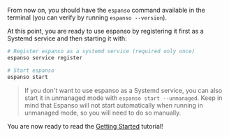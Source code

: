 From now on, you should have the `espanso` command available in the terminal
(you can verify by running `espanso --version`).

At this point, you are ready to use espanso by registering it first as a Systemd
service and then starting it with:

```bash
# Register espanso as a systemd service (required only once)
espanso service register

# Start espanso
espanso start
```

> If you don't want to use espanso as a Systemd service, you can also start it
> in unmanaged mode with `espanso start --unmanaged`. Keep in mind that Espanso
> will not start automatically when running in unmanaged mode, so you will need
> to do so manually.

You are now ready to read the [Getting Started](../../get-started.md) tutorial!
